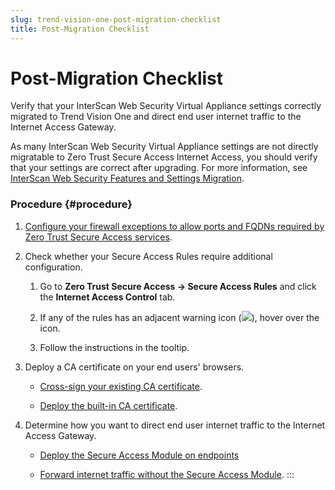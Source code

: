 ```yaml
---
slug: trend-vision-one-post-migration-checklist
title: Post-Migration Checklist
---
```

# Post-Migration Checklist

Verify that your InterScan Web Security Virtual Appliance settings correctly migrated to Trend Vision One and direct end user internet traffic to the Internet Access Gateway.

As many InterScan Web Security Virtual Appliance settings are not directly migratable to Zero Trust Secure Access Internet Access, you should verify that your settings are correct after upgrading. For more information, see [InterScan Web Security Features and Settings Migration](iws-features-migration.mdx).

### Procedure {#procedure}

1.  [Configure your firewall exceptions to allow ports and FQDNs required by Zero Trust Secure Access services](port-fqdn-ip-address-requirements.mdx).

2.  Check whether your Secure Access Rules require additional configuration.

    1.  Go to **Zero Trust Secure Access → Secure Access Rules** and click the **Internet Access Control** tab.

    2.  If any of the rules has an adjacent warning icon (![](/images/warning_icon=GUID-DCD5DE12-BF72-495F-8AD7-9EFFB7927E56.webp)), hover over the icon.

    3.  Follow the instructions in the tooltip.

3.  Deploy a CA certificate on your end users' browsers.

    - [Cross-sign your existing CA certificate](cross-signing-ca-certificate.mdx).

    - [Deploy the built-in CA certificate](deploying-built-ca-certificate.mdx).

4.  Determine how you want to direct end user internet traffic to the Internet Access Gateway.

    - [Deploy the Secure Access Module on endpoints](secure-access-module-deployment.mdx)

    - [Forward internet traffic without the Secure Access Module](traffic-forwarding-internet-access.mdx).
:::
